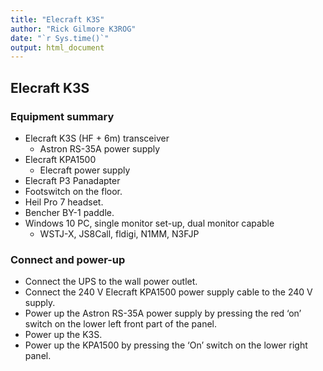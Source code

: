 ```yaml
---
title: "Elecraft K3S"
author: "Rick Gilmore K3ROG"
date: "`r Sys.time()`"
output: html_document
---
```


## Elecraft K3S

### Equipment summary

- Elecraft K3S (HF + 6m) transceiver
  - Astron RS-35A power supply
- Elecraft KPA1500
  - Elecraft power supply
- Elecraft P3 Panadapter
- Footswitch on the floor.
- Heil Pro 7 headset.
- Bencher BY-1 paddle.
- Windows 10 PC, single monitor set-up, dual monitor capable
  - WSTJ-X, JS8Call, fldigi, N1MM, N3FJP

### Connect and power-up

- Connect the UPS to the wall power outlet.
- Connect the 240 V Elecraft KPA1500 power supply cable to the 240 V supply.
- Power up the Astron RS-35A power supply by pressing the red 'on' switch on the lower left front part of the panel.
- Power up the K3S.
- Power up the KPA1500 by pressing the 'On' switch on the lower right panel.
